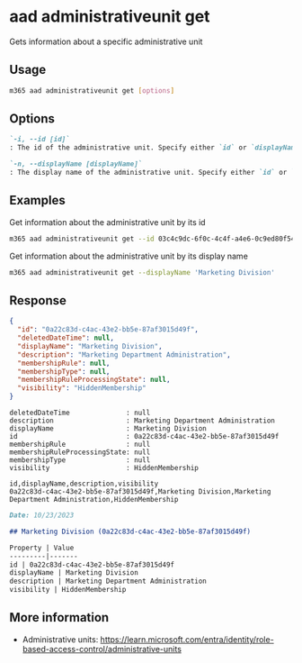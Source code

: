 
# aad administrativeunit get

Gets information about a specific administrative unit

## Usage

```sh
m365 aad administrativeunit get [options]
```

## Options

```md definition-list
`-i, --id [id]`
: The id of the administrative unit. Specify either `id` or `displayName` but not both.

`-n, --displayName [displayName]`
: The display name of the administrative unit. Specify either `id` or `displayName` but not both.
```

<Global />

## Examples

Get information about the administrative unit by its id

```sh
m365 aad administrativeunit get --id 03c4c9dc-6f0c-4c4f-a4e6-0c9ed80f54c7
```

Get information about the administrative unit by its display name

```sh
m365 aad administrativeunit get --displayName 'Marketing Division'
```

## Response

<Tabs>
  <TabItem value="JSON">

  ```json
  {
    "id": "0a22c83d-c4ac-43e2-bb5e-87af3015d49f",
    "deletedDateTime": null,
    "displayName": "Marketing Division",
    "description": "Marketing Department Administration",
    "membershipRule": null,
    "membershipType": null,
    "membershipRuleProcessingState": null,
    "visibility": "HiddenMembership"
  }
  ```

  </TabItem>
  <TabItem value="Text">

  ```text
  deletedDateTime              : null
  description                  : Marketing Department Administration
  displayName                  : Marketing Division
  id                           : 0a22c83d-c4ac-43e2-bb5e-87af3015d49f
  membershipRule               : null
  membershipRuleProcessingState: null
  membershipType               : null
  visibility                   : HiddenMembership
  ```

  </TabItem>
  <TabItem value="CSV">

  ```csv
  id,displayName,description,visibility
  0a22c83d-c4ac-43e2-bb5e-87af3015d49f,Marketing Division,Marketing Department Administration,HiddenMembership
  ```

  </TabItem>
  <TabItem value="Markdown">

  ```md
  Date: 10/23/2023

  ## Marketing Division (0a22c83d-c4ac-43e2-bb5e-87af3015d49f)

  Property | Value
  ---------|-------
  id | 0a22c83d-c4ac-43e2-bb5e-87af3015d49f
  displayName | Marketing Division
  description | Marketing Department Administration
  visibility | HiddenMembership
  ```

  </TabItem>
</Tabs>

## More information

- Administrative units: https://learn.microsoft.com/entra/identity/role-based-access-control/administrative-units
